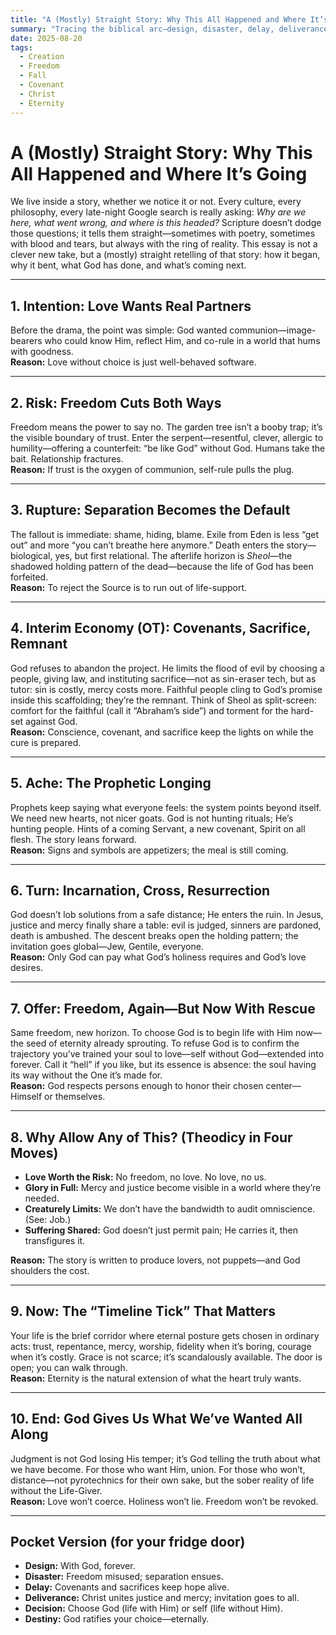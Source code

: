 ```yaml
---
title: "A (Mostly) Straight Story: Why This All Happened and Where It’s Going"
summary: "Tracing the biblical arc—design, disaster, delay, deliverance, decision, destiny."
date: 2025-08-20
tags:
  - Creation
  - Freedom
  - Fall
  - Covenant
  - Christ
  - Eternity
---
```


# A (Mostly) Straight Story: Why This All Happened and Where It’s Going

We live inside a story, whether we notice it or not. Every culture, every philosophy, every late-night Google search is really asking: *Why are we here, what went wrong, and where is this headed?* Scripture doesn’t dodge those questions; it tells them straight—sometimes with poetry, sometimes with blood and tears, but always with the ring of reality. This essay is not a clever new take, but a (mostly) straight retelling of that story: how it began, why it bent, what God has done, and what’s coming next.

---

## 1. Intention: Love Wants Real Partners  
Before the drama, the point was simple: God wanted communion—image-bearers who could know Him, reflect Him, and co-rule in a world that hums with goodness.  
**Reason:** Love without choice is just well-behaved software.

---

## 2. Risk: Freedom Cuts Both Ways  
Freedom means the power to say no. The garden tree isn’t a booby trap; it’s the visible boundary of trust. Enter the serpent—resentful, clever, allergic to humility—offering a counterfeit: “be like God” without God. Humans take the bait. Relationship fractures.  
**Reason:** If trust is the oxygen of communion, self-rule pulls the plug.

---

## 3. Rupture: Separation Becomes the Default  
The fallout is immediate: shame, hiding, blame. Exile from Eden is less “get out” and more “you can’t breathe here anymore.” Death enters the story—biological, yes, but first relational. The afterlife horizon is *Sheol*—the shadowed holding pattern of the dead—because the life of God has been forfeited.  
**Reason:** To reject the Source is to run out of life-support.

---

## 4. Interim Economy (OT): Covenants, Sacrifice, Remnant  
God refuses to abandon the project. He limits the flood of evil by choosing a people, giving law, and instituting sacrifice—not as sin-eraser tech, but as tutor: sin is costly, mercy costs more. Faithful people cling to God’s promise inside this scaffolding; they’re the remnant. Think of Sheol as split-screen: comfort for the faithful (call it “Abraham’s side”) and torment for the hard-set against God.  
**Reason:** Conscience, covenant, and sacrifice keep the lights on while the cure is prepared.

---

## 5. Ache: The Prophetic Longing  
Prophets keep saying what everyone feels: the system points beyond itself. We need new hearts, not nicer goats. God is not hunting rituals; He’s hunting people. Hints of a coming Servant, a new covenant, Spirit on all flesh. The story leans forward.  
**Reason:** Signs and symbols are appetizers; the meal is still coming.

---

## 6. Turn: Incarnation, Cross, Resurrection  
God doesn’t lob solutions from a safe distance; He enters the ruin. In Jesus, justice and mercy finally share a table: evil is judged, sinners are pardoned, death is ambushed. The descent breaks open the holding pattern; the invitation goes global—Jew, Gentile, everyone.  
**Reason:** Only God can pay what God’s holiness requires and God’s love desires.

---

## 7. Offer: Freedom, Again—But Now With Rescue  
Same freedom, new horizon. To choose God is to begin life with Him now—the seed of eternity already sprouting. To refuse God is to confirm the trajectory you’ve trained your soul to love—self without God—extended into forever. Call it “hell” if you like, but its essence is absence: the soul having its way without the One it’s made for.  
**Reason:** God respects persons enough to honor their chosen center—Himself or themselves.

---

## 8. Why Allow Any of This? (Theodicy in Four Moves)  
- **Love Worth the Risk:** No freedom, no love. No love, no us.  
- **Glory in Full:** Mercy and justice become visible in a world where they’re needed.  
- **Creaturely Limits:** We don’t have the bandwidth to audit omniscience. (See: Job.)  
- **Suffering Shared:** God doesn’t just permit pain; He carries it, then transfigures it.  

**Reason:** The story is written to produce lovers, not puppets—and God shoulders the cost.

---

## 9. Now: The “Timeline Tick” That Matters  
Your life is the brief corridor where eternal posture gets chosen in ordinary acts: trust, repentance, mercy, worship, fidelity when it’s boring, courage when it’s costly. Grace is not scarce; it’s scandalously available. The door is open; you can walk through.  
**Reason:** Eternity is the natural extension of what the heart truly wants.

---

## 10. End: God Gives Us What We’ve Wanted All Along  
Judgment is not God losing His temper; it’s God telling the truth about what we have become. For those who want Him, union. For those who won’t, distance—not pyrotechnics for their own sake, but the sober reality of life without the Life-Giver.  
**Reason:** Love won’t coerce. Holiness won’t lie. Freedom won’t be revoked.

---

## Pocket Version (for your fridge door)

- **Design:** With God, forever.  
- **Disaster:** Freedom misused; separation ensues.  
- **Delay:** Covenants and sacrifices keep hope alive.  
- **Deliverance:** Christ unites justice and mercy; invitation goes to all.  
- **Decision:** Choose God (life with Him) or self (life without Him).  
- **Destiny:** God ratifies your choice—eternally.
